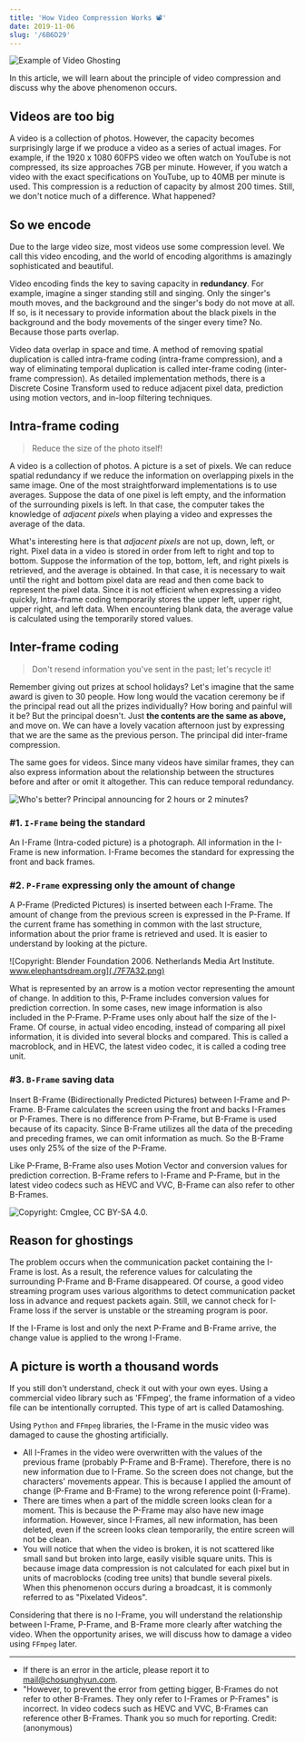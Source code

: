 ```yaml
---
title: 'How Video Compression Works 📽'
date: 2019-11-06
slug: '/6B6D29'
---
```


![Example of Video Ghosting](./715FD6.png)

In this article, we will learn about the principle of video compression and discuss why the above phenomenon occurs.

## Videos are too big

A video is a collection of photos. However, the capacity becomes surprisingly large if we produce a video as a series of actual images. For example, if the 1920 x 1080 60FPS video we often watch on YouTube is not compressed, its size approaches 7GB per minute. However, if you watch a video with the exact specifications on YouTube, up to 40MB per minute is used. This compression is a reduction of capacity by almost 200 times. Still, we don't notice much of a difference. What happened?

## So we encode

Due to the large video size, most videos use some compression level. We call this video encoding, and the world of encoding algorithms is amazingly sophisticated and beautiful.

Video encoding finds the key to saving capacity in **redundancy**. For example, imagine a singer standing still and singing. Only the singer's mouth moves, and the background and the singer's body do not move at all. If so, is it necessary to provide information about the black pixels in the background and the body movements of the singer every time? No. Because those parts overlap.

Video data overlap in space and time. A method of removing spatial duplication is called intra-frame coding (intra-frame compression), and a way of eliminating temporal duplication is called inter-frame coding (inter-frame compression). As detailed implementation methods, there is a Discrete Cosine Transform used to reduce adjacent pixel data, prediction using motion vectors, and in-loop filtering techniques.

## Intra-frame coding

> Reduce the size of the photo itself!

A video is a collection of photos. A picture is a set of pixels. We can reduce spatial redundancy if we reduce the information on overlapping pixels in the same image. One of the most straightforward implementations is to use averages. Suppose the data of one pixel is left empty, and the information of the surrounding pixels is left. In that case, the computer takes the knowledge of _adjacent pixels_ when playing a video and expresses the average of the data.

What's interesting here is that _adjacent pixels_ are not up, down, left, or right. Pixel data in a video is stored in order from left to right and top to bottom. Suppose the information of the top, bottom, left, and right pixels is retrieved, and the average is obtained. In that case, it is necessary to wait until the right and bottom pixel data are read and then come back to represent the pixel data. Since it is not efficient when expressing a video quickly, Intra-frame coding temporarily stores the upper left, upper right, upper right, and left data. When encountering blank data, the average value is calculated using the temporarily stored values.

## Inter-frame coding

> Don't resend information you've sent in the past; let's recycle it!

Remember giving out prizes at school holidays? Let's imagine that the same award is given to 30 people. How long would the vacation ceremony be if the principal read out all the prizes individually? How boring and painful will it be? But the principal doesn't. Just **the contents are the same as above,** and move on. We can have a lovely vacation afternoon just by expressing that we are the same as the previous person. The principal did inter-frame compression.

The same goes for videos. Since many videos have similar frames, they can also express information about the relationship between the structures before and after or omit it altogether. This can reduce temporal redundancy.

![Who's better? Principal announcing for 2 hours or 2 minutes?](./D04B1D.png)

### #1. `I-Frame` being the standard

An I-Frame (Intra-coded picture) is a photograph. All information in the I-Frame is new information. I-Frame becomes the standard for expressing the front and back frames.

### #2. `P-Frame` expressing only the amount of change

A P-Frame (Predicted Pictures) is inserted between each I-Frame. The amount of change from the previous screen is expressed in the P-Frame. If the current frame has something in common with the last structure, information about the prior frame is retrieved and used. It is easier to understand by looking at the picture.

![Copyright: Blender Foundation 2006. Netherlands Media Art Institute. www.elephantsdream.org](./7F7A32.png)

What is represented by an arrow is a motion vector representing the amount of change. In addition to this, P-Frame includes conversion values for prediction correction. In some cases, new image information is also included in the P-Frame. P-Frame uses only about half the size of the I-Frame. Of course, in actual video encoding, instead of comparing all pixel information, it is divided into several blocks and compared. This is called a macroblock, and in HEVC, the latest video codec, it is called a coding tree unit.

### #3. `B-Frame` saving data

Insert B-Frame (Bidirectionally Predicted Pictures) between I-Frame and P-Frame. B-Frame calculates the screen using the front and backs I-Frames or P-Frames. There is no difference from P-Frame, but B-Frame is used because of its capacity. Since B-Frame utilizes all the data of the preceding and preceding frames, we can omit information as much. So the B-Frame uses only 25% of the size of the P-Frame.

Like P-Frame, B-Frame also uses Motion Vector and conversion values for prediction correction. B-Frame refers to I-Frame and P-Frame, but in the latest video codecs such as HEVC and VVC, B-Frame can also refer to other B-Frames.

![Copyright: Cmglee, CC BY-SA 4.0.](./FBEE20.png)

## Reason for ghostings

The problem occurs when the communication packet containing the I-Frame is lost. As a result, the reference values for calculating the surrounding P-Frame and B-Frame disappeared. Of course, a good video streaming program uses various algorithms to detect communication packet loss in advance and request packets again. Still, we cannot check for I-Frame loss if the server is unstable or the streaming program is poor.

If the I-Frame is lost and only the next P-Frame and B-Frame arrive, the change value is applied to the wrong I-Frame.

## A picture is worth a thousand words

If you still don't understand, check it out with your own eyes. Using a commercial video library such as 'FFmpeg', the frame information of a video file can be intentionally corrupted. This type of art is called Datamoshing.

Using `Python` and `FFmpeg` libraries, the I-Frame in the music video was damaged to cause the ghosting artificially.


<YouTube id="ND60AIQg4bQ" />

- All I-Frames in the video were overwritten with the values of the previous frame (probably P-Frame and B-Frame). Therefore, there is no new information due to I-Frame. So the screen does not change, but the characters' movements appear. This is because I applied the amount of change (P-Frame and B-Frame) to the wrong reference point (I-Frame).
- There are times when a part of the middle screen looks clean for a moment. This is because the P-Frame may also have new image information. However, since I-Frames, all new information, has been deleted, even if the screen looks clean temporarily, the entire screen will not be clean.
- You will notice that when the video is broken, it is not scattered like small sand but broken into large, easily visible square units. This is because image data compression is not calculated for each pixel but in units of macroblocks (coding tree units) that bundle several pixels. When this phenomenon occurs during a broadcast, it is commonly referred to as "Pixelated Videos".

Considering that there is no I-Frame, you will understand the relationship between I-Frame, P-Frame, and B-Frame more clearly after watching the video. When the opportunity arises, we will discuss how to damage a video using `FFmpeg` later.

---

- If there is an error in the article, please report it to [mail@chosunghyun.com](./mailto:mail@chosunghyun.com).
- "However, to prevent the error from getting bigger, B-Frames do not refer to other B-Frames. They only refer to I-Frames or P-Frames" is incorrect. In video codecs such as HEVC and VVC, B-Frames can reference other B-Frames. Thank you so much for reporting. Credit: (anonymous)
